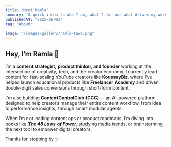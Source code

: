 ```yaml
---
title: "Meet Ramla"
summary: "A quick intro to who I am, what I do, and what drives my work in content, tech, and the creator economy."
publishedAt: "2025-06-01"
tag: "About"

image: "/images/gallery/ramla-tawa.png"
---
```


## Hey, I’m Ramla 👋

I’m a **content strategist, product thinker, and founder** working at the intersection of creativity, tech, and the creator economy. I currently lead content for fast-scaling YouTube creators like **KoussayBiz**, where I’ve helped launch educational products like **Freelancer Academy** and driven double-digit sales conversions through short-form content.

I'm also building **ContentControlClub (CCC)** — an AI-powered platform designed to help creators manage their entire content workflow, from idea to performance insights, through smart modular agents.

When I’m not leading content ops or product roadmaps, I’m diving into books like **_The 48 Laws of Power_**, studying media trends, or brainstorming the next tool to empower digital creators.

Thanks for stopping by ✨
